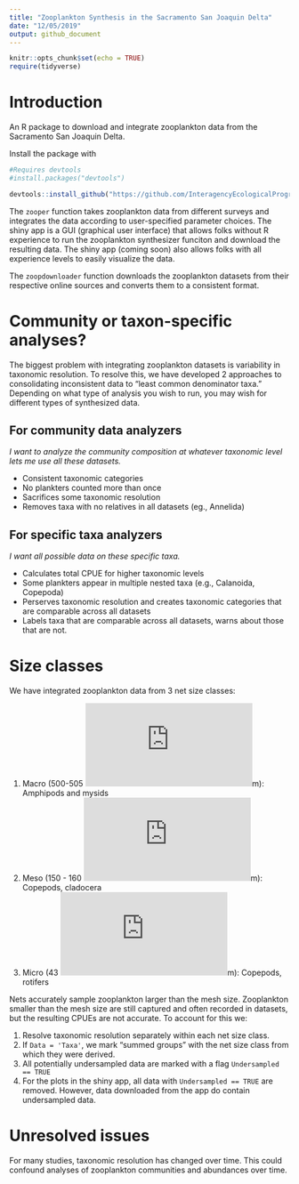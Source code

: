 ```yaml
---
title: "Zooplankton Synthesis in the Sacramento San Joaquin Delta"
date: "12/05/2019"
output: github_document
---
```


```r
knitr::opts_chunk$set(echo = TRUE)
require(tidyverse)
```

# Introduction

An R package to download and integrate zooplankton data from the Sacramento San Joaquin Delta.

Install the package with

```r
#Requires devtools
#install.packages("devtools")

devtools::install_github("https://github.com/InteragencyEcologicalProgram/zooper")
```


The `zooper` function takes zooplankton data from different surveys and integrates the data according to user-specified parameter choices. The shiny app is a GUI (graphical user interface) that allows folks without R experience to run the zooplankton synthesizer funciton and download the resulting data. The shiny app (coming soon) also allows folks with all experience levels to easily visualize the data.

The `zoopdownloader` function downloads the zooplankton datasets from their respective online sources and converts them to a consistent format.

# Community or taxon-specific analyses?

The biggest problem with integrating zooplankton datasets is variability in taxonomic resolution. To resolve this, we have developed 2 approaches to consolidating inconsistent data to "least common denominator taxa." Depending on what type of analysis you wish to run, you may wish for different types of synthesized data.

## For community data analyzers

*I want to analyze the community composition at whatever taxonomic level lets me use all these datasets.*

- Consistent taxonomic categories
- No plankters counted more than once
- Sacrifices some taxonomic resolution
- Removes taxa with no relatives in all datasets (eg., Annelida)

## For specific taxa analyzers

*I want all possible data on these specific taxa.*

- Calculates total CPUE for higher taxonomic levels
- Some plankters appear in multiple nested taxa (e.g., Calanoida, Copepoda)
- Perserves taxonomic resolution and creates taxonomic categories that are comparable across all datasets
- Labels taxa that are comparable across all datasets, warns about those that are not. 

# Size classes

We have integrated zooplankton data from 3 net size classes:

1. Macro (500-505 ![mu](https://latex.codecogs.com/gif.latex?%24%5Cmu%24)m): Amphipods and mysids
2. Meso (150 - 160 ![mu](https://latex.codecogs.com/gif.latex?%24%5Cmu%24)m): Copepods, cladocera
3. Micro (43 ![mu](https://latex.codecogs.com/gif.latex?%24%5Cmu%24)m): Copepods, rotifers

Nets accurately sample zooplankton larger than the mesh size. Zooplankton smaller than the mesh size are still captured and often recorded in datasets, but the resulting CPUEs are not accurate. To account for this we: 

1. Resolve taxonomic resolution separately within each net size class.
2. If `Data = 'Taxa'`, we mark "summed groups" with the net size class from which they were derived.
3. All potentially undersampled data are marked with a flag `Undersampled == TRUE`
4. For the plots in the shiny app, all data with `Undersampled == TRUE` are removed. However, data downloaded from the app do contain undersampled data. 

# Unresolved issues

For many studies, taxonomic resolution has changed over time. This could confound analyses of zooplankton communities and abundances over time. 
